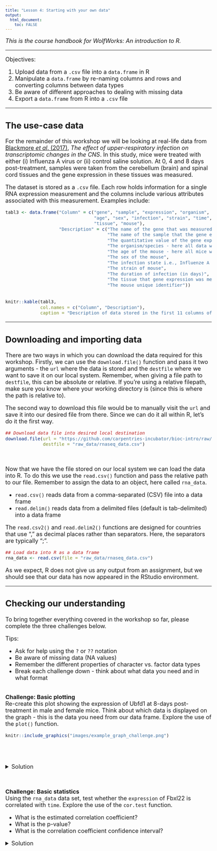 ```yaml
---
title: "Lesson 4: Starting with your own data"
output: 
  html_document:
    toc: FALSE
---
```


<style type="text/css">

body, td {
   font-size: 18px;
}
code.r{
  font-size: 14px;
}
pre {
  font-size: 14px
}
</style>

*This is the course handbook for WolfWorks: An introduction to R.*

***

Objectives: 

1. Upload data from a `.csv` file into a `data.frame` in R
2. Manipulate a `data.frame` by re-naming columns and rows and converting columns between data types
3. Be aware of different approaches to dealing with missing data
4. Export a `data.frame` from R into a `.csv` file


***


## The use-case data

For the remainder of this workshop we will be looking at real-life data from 
[Blackmore *et al*. (2017)](https://www.ncbi.nlm.nih.gov/pmc/articles/PMC5544260/), 
*The effect of upper-respiratory infection on transcriptomic changes in the CNS*.
In this study, mice were treated with either (i) Influenza A virus or (ii) control 
saline solution. At 0, 4 and 8 days post-treatment, samples were taken from the
cerebellum (brain) and spinal cord tissues and the gene expression in these
tissues was measured.

The dataset is stored as a `.csv` file. Each row holds information for a single
RNA expression measurement and the columns include various attributes associated
with this measurement. Examples include:

```r
tabl3 <- data.frame("Column" = c("gene", "sample", "expression", "organism",
                                 "age", "sex", "infection", "strain", "time",
                                 "tissue", "mouse"),
                    "Description" = c("The name of the gene that was measured",
                                      "The name of the sample that the gene expression was measured in",
                                      "The quantitative value of the gene expression",
                                      "The organism/species - here all data were from mice",
                                      "The age of the mouse - here all mice were 8 weeks",
                                      "The sex of the mouse",
                                      "The infection state i.e., Influenze A or not infected (control)",
                                      "The strain of mouse",
                                      "The duration of infection (in days)",
                                      "The tissue that gene expression was measured in - either cerebellum or spinal cord",
                                      "The mouse unique identifier"))
  
  
knitr::kable(tabl3, 
             col.names = c("Column", "Description"),
             caption = "Description of data stored in the first 11 columns of our use-case data")
```


***


## Downloading and importing data 

There are two ways in which you can download the data required for this workshop.
Firstly, we can use the `download.file()` function and pass it two arguments -
the `url` where the data is stored and the `destfile` where we want to save it
on our local system. Remember, when giving a file path to `destfile`, this
can be absolute or relative. If you're using a relative filepath, make sure you
know where your working directory is (since this is where the path is relative
to). 

The second way to download this file would be to manually visit the `url` and
save it into our desired file from there. Since we can do it all within R, let's
do it the first way.


```r
## Download data file into desired local destination
download.file(url = "https://github.com/carpentries-incubator/bioc-intro/raw/main/episodes/data/rnaseq.csv",
              destfile = "raw_data/rnaseq_data.csv")
```
<br>

Now that we have the file stored on our local system we can load the data into 
R. To do this we use the `read.csv()` function and pass the relative path to 
our file. Remember to assign the data to an object, here called `rna_data`.
<br>

* `read.csv()` reads data from a comma-separated (CSV) file into a data frame
* `read.delim()` reads data from a delimited files (default is tab-delimited) into a data frame
<br>

The `read.csv2()` and `read.delim2()` functions are designed for countries that
use "," as decimal places rather than separators. Here, the separators are 
typically ";". 


```r
## Load data into R as a data frame
rna_data <- read.csv(file = "raw_data/rnaseq_data.csv")
```


As we expect, R does not give us any output from an assignment, but we should 
see that our data has now appeared in the RStudio environment.


***


## Checking our understanding

To bring together everything covered in the workshop so far, please complete 
the three challenges below. 

Tips: 

* Ask for help using the `?` or `??` notation
* Be aware of missing data (NA values)
* Remember the different properties of character vs. factor data types
* Break each challenge down - think about what data you need and in what format
<br>
<br>

**Challenge: Basic plotting**  
Re-create this plot showing the expression of Ubfd1 at 8-days post-treatment in 
male and female mice. Think about which data is displayed on the graph - this is
the data you need from our data frame. Explore the use of the `plot()` function.


```r
knitr::include_graphics("images/example_graph_challenge.png")
```
<br>
<br>

<details>  
<summary>Solution</summary> 
<br>

```r
plotting_data <- rna_data[rna_data$gene == "Ubfd1" & rna_data$time == 8, ] #Subset relevant data
plotting_data$sex <- factor(plotting_data$sex, levels = c("Male", "Female")) #Convert sex to a factor and re-level

plot(expression ~ sex, data = plotting_data, 
     main = "Expression of Ubfd1 at 8-days post-treatment",
     ylab = "Expression of Ubfd1",
     xlab = "Sex",
     col = c("lightgreen", "orange"))
```

</details>
<br>

**Challenge: Basic statistics**  
Using the `rna_data` data set, test whether the `expression` of Fbxl22 is
correlated with `time`. Explore the use of the `cor.test` function. 

* What is the estimated correlation coefficient?
* What is the p-value?
* What is the correlation coefficient confidence interval?


<details>  
<summary>Solution</summary> 
<br>

```r
statistics_data <- rna_data[rna_data$gene == "Fbxl22", ]  #Subset relevant data

cor.test(x = statistics_data$expression, y = statistics_data$time)  #Carry out correlation test

plot(expression ~ time, data = statistics_data,                     #Create plot to visually verify result
     main = "Correlation between expression of Fbxl22 and time",
     xlab = "Expresssion of Fbxl22", 
     ylab = "Time post-treatment (days)")
```

</details>